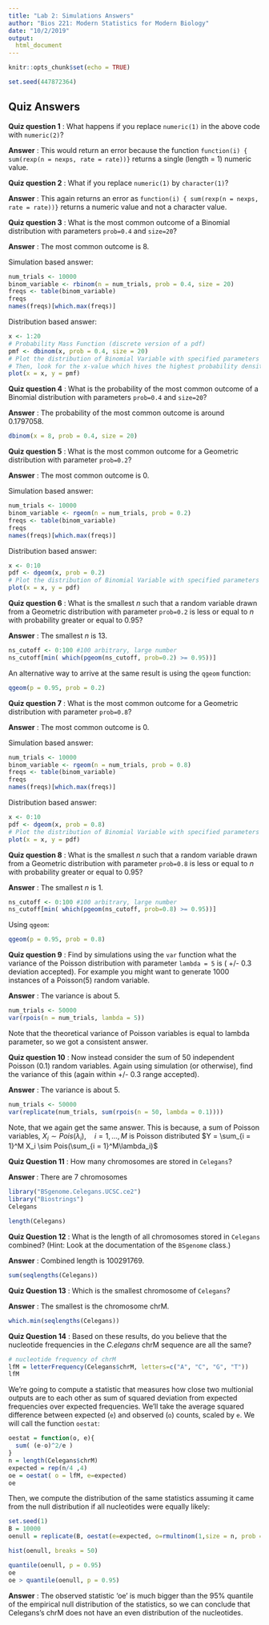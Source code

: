 ```yaml
---
title: "Lab 2: Simulations Answers"
author: "Bios 221: Modern Statistics for Modern Biology"
date: "10/2/2019"
output: 
  html_document
---
```


```r
knitr::opts_chunk$set(echo = TRUE)
```

```r
set.seed(447872364)
```

## Quiz Answers

**Quiz question 1** : What happens if you replace ``numeric(1)`` in the above 
code with ``numeric(2)``?

**Answer** : This would return an error because the function 
`function(i) { sum(rexp(n = nexps, rate = rate))}` returns a single
(length = 1) numeric value.

**Quiz question 2** : What if you replace ``numeric(1)`` by ``character(1)``?

**Answer** : This again returns an error as
`function(i) { sum(rexp(n = nexps, rate = rate))}` returns a numeric value
and not a character value.

**Quiz question 3** : What is the most common outcome of a Binomial 
distribution with parameters `prob=0.4` and `size=20`?

**Answer** : The most common outcome is 8.

Simulation based answer:
```r
num_trials <- 10000
binom_variable <- rbinom(n = num_trials, prob = 0.4, size = 20)
freqs <- table(binom_variable)
freqs
names(freqs)[which.max(freqs)]
```

Distribution based answer:
```r
x <- 1:20
# Probability Mass Function (discrete version of a pdf)
pmf <- dbinom(x, prob = 0.4, size = 20)
# Plot the distribution of Binomial Variable with specified parameters
# Then, look for the x-value which hives the highest probability density
plot(x = x, y = pmf)
```

**Quiz question 4** : What is the probability of the most common outcome of a Binomial distribution with parameters `prob=0.4` and `size=20`?

**Answer** : The probability of the most common outcome is around 0.1797058.

```r
dbinom(x = 8, prob = 0.4, size = 20)
```


**Quiz question 5** : What is the most common outcome for a Geometric 
distribution with parameter `prob=0.2`?

**Answer** : The most common outcome is 0.

Simulation based answer:
```r
num_trials <- 10000
binom_variable <- rgeom(n = num_trials, prob = 0.2)
freqs <- table(binom_variable)
freqs
names(freqs)[which.max(freqs)]
```

Distribution based answer:

```r
x <- 0:10
pdf <- dgeom(x, prob = 0.2)
# Plot the distribution of Binomial Variable with specified parameters
plot(x = x, y = pdf)
```


**Quiz question 6** : What is the smallest $n$ such that a random variable drawn 
from a Geometric distribution with parameter `prob=0.2` is less or equal to $n$ 
with probability greater or equal to $0.95$?

**Answer** : The smallest $n$ is 13.

```r
ns_cutoff <- 0:100 #100 arbitrary, large number
ns_cutoff[min( which(pgeom(ns_cutoff, prob=0.2) >= 0.95))]
```

An alternative way to arrive at the same result is using the `qgeom` function:

```r
qgeom(p = 0.95, prob = 0.2)
```


**Quiz question 7** : What is the most common outcome for a Geometric distribution with parameter `prob=0.8`?

**Answer** : The most common outcome is 0.

Simulation based answer:
```r
num_trials <- 10000
binom_variable <- rgeom(n = num_trials, prob = 0.8)
freqs <- table(binom_variable)
freqs
names(freqs)[which.max(freqs)]
``` 


Distribution based answer:

```r
x <- 0:10
pdf <- dgeom(x, prob = 0.8)
# Plot the distribution of Binomial Variable with specified parameters
plot(x = x, y = pdf)
```


**Quiz question 8** : What is the smallest $n$ such that a random variable
drawn from a Geometric distribution with parameter `prob=0.8` is less or
equal to $n$ with probability greater or equal to $0.95$?

**Answer** : The smallest $n$ is 1.

```r
ns_cutoff <- 0:100 #100 arbitrary, large number
ns_cutoff[min( which(pgeom(ns_cutoff, prob=0.8) >= 0.95))]
```

Using `qgeom`:

```r
qgeom(p = 0.95, prob = 0.8)
```

**Quiz question 9** : Find by simulations using the `var` function what the 
variance of the Poisson distribution with parameter `lambda = 5` is 
( +/- 0.3 deviation accepted). For example you might want to generate
1000 instances of a Poisson(5) random variable.

**Answer** : The variance is about 5.

```r
num_trials <- 50000
var(rpois(n = num_trials, lambda = 5))
```

Note that the theoretical variance of Poisson variables is equal to lambda
parameter, so we got a consistent answer.

**Quiz question 10** : Now instead consider the sum of 50 independent Poisson
(0.1) random variables. Again using simulation (or otherwise), find the variance 
of this (again within +/- 0.3 range accepted).

**Answer** : The variance is about 5.

```r
num_trials <- 50000
var(replicate(num_trials, sum(rpois(n = 50, lambda = 0.1))))
```

Note, that we again get the same answer. This is because, a sum of Poisson
variables, $X_i \sim Pois(\lambda_i), \quad i = 1, \dots, M$  is Poisson 
distributed $Y = \sum_{i = 1}^M X_i \sim Pois(\sum_{i = 1}^M\lambda_i)$


**Quiz Question 11** : How many chromosomes are stored in `Celegans`?

**Answer **: There are 7 chromosomes
```r
library("BSgenome.Celegans.UCSC.ce2")
library("Biostrings")
Celegans
```

```r
length(Celegans)
```


**Quiz Question 12** : What is the length of all chromosomes stored in `Celegans` 
combined?  (Hint: Look at the documentation of the ``BSgenome`` class.)

**Answer** :  Combined length is 100291769.

```r
sum(seqlengths(Celegans))
```

**Quiz Question 13** : Which is the smallest chromosome of `Celegans`?

**Answer** : The smallest is the chromosome chrM.

```r
which.min(seqlengths(Celegans))
```

**Quiz Question 14** : Based on these results, do you believe that the 
nucleotide frequencies in the _C.elegans_ chrM sequence are all the same? 



```r
# nucleotide frequency of chrM
lfM = letterFrequency(Celegans$chrM, letters=c("A", "C", "G", "T"))
lfM
```

We're going to compute a statistic that measures how close two multionial 
outputs are to each other as sum of squared deviation from expected 
frequencies over expected frequencies. We'll take the average squared 
difference between expected (`e`) and observed (`o`) counts, scaled by `e`.
We will call the function `oestat`:

```r
oestat = function(o, e){
  sum( (e-o)^2/e )
}
n = length(Celegans$chrM)
expected = rep(n/4 ,4)
oe = oestat( o = lfM, e=expected)
oe
```

Then, we compute the distribution of the same statistics assuming it
came from the null distribution if all nucleotides were equally likely:

```r
set.seed(1)
B = 10000
oenull = replicate(B, oestat(e=expected, o=rmultinom(1,size = n, prob = rep(1/4,4))))
```


```r
hist(oenull, breaks = 50)
```

```r
quantile(oenull, p = 0.95)
oe
oe > quantile(oenull, p = 0.95)
```


**Answer** : The observed statistic 'oe' is much bigger than the
95% quantile of the empirical null distribution of the statistics,
so we can conclude that Celegans's chrM does not have an even distribution
of the nucleotides.





